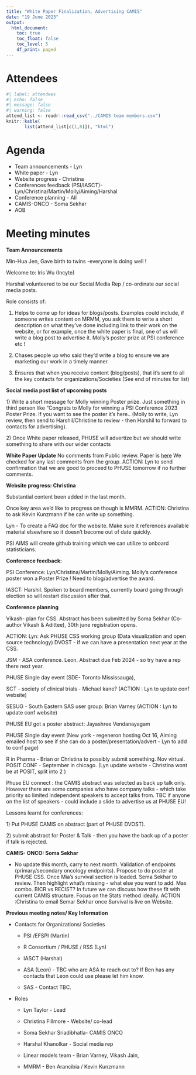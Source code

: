 ```yaml
---
title: "White Paper Finalization, Advertising CAMIS"
date: "19 June 2023"
output:
  html_document: 
    toc: true
    toc_float: false
    toc_level: 5
    df_print: paged
---
```


# Attendees

```r
#| label: attendees
#| echo: false
#| message: false
#| warning: false
attend_list <- readr::read_csv("../CAMIS team members.csv")
knitr::kable(
       list(attend_list[c(1,8)]), "html")
```

# Agenda

-   Team announcements - Lyn
-   White paper - Lyn
-   Website progress - Christina
-   Conferences feedback (PSI/IASCT)- Lyn/Christina/Martin/Molly/Aiming/Harshal
-   Conference planning - All
-   CAMIS-ONCO - Soma Sekhar
-   AOB

# Meeting minutes

**Team Announcements**

Min-Hua Jen, Gave birth to twins -everyone is doing well !

Welcome to: Iris Wu (Incyte)

Harshal volunteered to be our Social Media Rep / co-ordinate our social media posts.

Role consists of:

1)  Helps to come up for ideas for blogs/posts. Examples could include, if someone writes content on MRMM, you ask them to write a short description on what they've done including link to their work on the website, or for example, once the white paper is final, one of us will write a blog post to advertise it. Molly's poster prize at PSI conference etc !

2)  Chases people up who said they'd write a blog to ensure we are marketing our work in a timely manner.

3)  Ensures that when you receive content (blog/posts), that it's sent to all the key contacts for organizations/Societies (See end of minutes for list)

**Social media post list of upcoming posts**

1\) Write a short message for Molly winning Poster prize. Just something in third person like "Congrats to Molly for winning a PSI Conference 2023 Poster Prize. If you want to see the poster it's here..<LINK> (Molly to write, Lyn review, then send to Harshil/Christine to review - then Harshil to forward to contacts for advertising).

2\) Once White paper released, PHUSE will advertize but we should write something to share with our wider contacts

**White Paper Update** No comments from Public review. Paper is [here](https://phuse.s3.eu-central-1.amazonaws.com/Deliverables/Under+Review/White_Paper_V6_11May23+(1).pdf) We checked for any last comments from the group. ACTION: Lyn to send confirmation that we are good to proceed to PHUSE tomorrow if no further comments.

**Website progress: Christina**

Substantial content been added in the last month.

Once key area we'd like to progress on though is MMRM. ACTION: Christina to ask Kevin Kunzmann if he can write up something.

Lyn - To create a FAQ doc for the website. Make sure it references available material elsewhere so it doesn't become out of date quickly.

PSI AIMS will create github training which we can utilize to onboard statisticians.

**Conference feedback:**

PSI Conference: Lyn/Christina/Martin/Molly/Aiming. Molly's conference poster won a Poster Prize ! Need to blog/advertise the award.

IASCT: Harshil. Spoken to board members, currently board going through election so will restart discussion after that.

**Conference planning**

Vikash- plan for CSS. Abstract has been submitted by Soma Sekhar (Co-author Vikash & Adittee), 30th june registration opens.

ACTION: Lyn: Ask PHUSE CSS working group (Data visualization and open source technology) DVOST - if we can have a presentation next year at the CSS.

JSM - ASA conference. Leon. Abstract due Feb 2024 - so try have a rep there next year.

PHUSE Single day event (SDE- Toronto Mississauga),

SCT - society of clinical trials - Michael kane? (ACTION : Lyn to update conf website)

SESUG - South Eastern SAS user group: Brian Varney (ACTION : Lyn to update conf website)

PHUSE EU got a poster abstract: Jayashree Vendanayagam

PHUSE Single day event (New york - regeneron hosting Oct 16, Aiming emailed host to see if she can do a poster/presentation/advert - Lyn to add to conf page)

R in Pharma - Brian or Christina to possibly submit something. Nov virtual. POSIT CONF - September in chicago. (Lyn update website - Christina wont be at POSIT, split into 2 )

Phuse EU connect : the CAMIS abstract was selected as back up talk only. However there are some companies who have company talks - which take priority so limited independent speakers to accept talks from. TBC if anyone on the list of speakers - could include a slide to advertise us at PHUSE EU!

Lessons learnt for conferences:

1\) Put PHUSE CAMIS on abstract (part of PHUSE DVOST).

2\) submit abstract for Poster & Talk - then you have the back up of a poster if talk is rejected.

**CAMIS- ONCO: Soma Sekhar**

-   No update this month, carry to next month. Validation of endpoints (primary/secondary oncology endpoints). Propose to do poster at PHUSE CSS. Once Mia's survival section is loaded. Sema Sekhar to review. Then highlight what's missing - what else you want to add. Max combo. BICR vs RECIST? In future we can discuss how these fit with current CAMIS structure. Focus on the Stats method ideally. ACTION :Christina to email Semar Sekhar once Survival is live on Website.

**Previous meeting notes/ Key Information**

-   Contacts for Organizations/ Societies

    -   PSI /EFSPI (Martin)

    -   R Consortium / PHUSE / RSS (Lyn)

    -   IASCT (Harshal)

    -   ASA (Leon) - TBC who are ASA to reach out to? If Ben has any contacts that Leon could use please let him know.

    -   SAS - Contact TBC.

-   Roles

    -   Lyn Taylor - Lead

    -   Christina Fillmore - Website/ co-lead

    -   Soma Sekhar Sriadibhatla- CAMIS ONCO

    -   Harshal Khanolkar - Social media rep

    -   Linear models team - Brian Varney, Vikash Jain,

    -   MMRM - Ben Arancibia / Kevin Kunzmann
